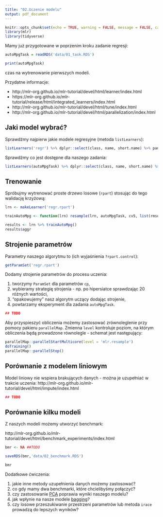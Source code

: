 ```yaml
---
title: "02.Uczenie modelu"
output: pdf_document
---
```

  
```r
knitr::opts_chunk$set(echo = TRUE, warning = FALSE, message = FALSE, cache = FALSE)
library(mlr)
library(tidyverse)
```



Mamy już przygotowane w poprzenim kroku zadanie regresji:
```r
autoMpgTask = readRDS('data/01_task.RDS')

print(autoMpgTask)
```
czas na wytrenowanie pierwszych modeli.


Przydatne informacje: 

- http://mlr-org.github.io/mlr-tutorial/devel/html/learner/index.html
- https://mlr-org.github.io/mlr-tutorial/release/html/integrated_learners/index.html
- http://mlr-org.github.io/mlr-tutorial/devel/html/tune/index.html
- http://mlr-org.github.io/mlr-tutorial/devel/html/parallelization/index.html


## Jaki model wybrać?


Sprawdźmy najpierw jakie modele regresyjne (metoda `listLearners`):
```r
listLearners('regr') %>% dplyr::select(class, name, short.name) %>% pander::pandoc.table() 
```

Sprawdźmy co jest dostępne dla naszego zadania:
```r
listLearners(autoMpgTask) %>% dplyr::select(class, name, short.name) %>% pander::pandoc.table() 
```

## Trenowanie

Spróbujmy wytrenować proste drzewo losowe (`rpart`) stosując do tego walidację krzyżową:

```r
lrn <- makeLearner('regr.rpart')

trainAutoMpg <- function(lrn) resample(lrn, autoMpgTask, cv5, list(rmse, setAggregation(rmse, test.sd)))

results <- lrn %>% trainAutoMpg() 
results$aggr
```

## Strojenie parametrów

Parametry naszego algorytmu to (ich wyjaśnienia `?rpart.control`):
```r
getParamSet('regr.rpart')
```

Dodamy strojenie parametrów do procesu uczenia:

1. tworzymy `ParamSet` dla parametrów `cp`,
2. wybieramy strategię strojenia - np. po hipersiatce sprawdzając 20 różnych wartości,
3. "opakowujemy" nasz algorytm uczący dodając strojenie,
4. powtarzamy eksperyment dla zadania `autoMpgTask`.

```r
## TODO
```

Aby przyspieszyć obliczenia możemy zastosować zrównoleglenie przy pomocy pakieru `parallelMap`.
Zmienna `level` kontroluje poziom, na którym obliczenia będą prowadzone równolegle  - schemat jest następujący:

```r
parallelMap::parallelStartMulticore(level = 'mlr.resample')
doTraining()
parallelMap::parallelStop()
```

## Porównanie z modelem liniowym

Model liniowy nie wspiera brakujących danych - można je uzupełniać w trakcie uczenia: http://mlr-org.github.io/mlr-tutorial/devel/html/impute/index.html

```r
## TODO
```

## Porównanie kilku modeli

Z naszych modeli możemy utworzyć benchmark:

http://mlr-org.github.io/mlr-tutorial/devel/html/benchmark_experiments/index.html

```r
bmr <- NA ##TODO

saveRDS(bmr,'data/02_benchmark.RDS')

bmr
```

Dodatkowe ćwiczenia:

1. jakie inne metody uzupełnienia danych możemy zastosować?
2. co gdy mamy dwa benchmarki, które chcielibyśmy połączyć?
3. czy zastosowanie [PCA](https://mlr-org.github.io/mlr-tutorial/release/html/preproc/index.html#preprocessing-with-makepreprocwrappercaret) poprawia wyniki naszego modelu?
4. jak wpłynie na nasze modele [bagging](https://mlr-org.github.io/mlr-tutorial/devel/html/bagging/index.html)?
5. czy losowe przeszukiwanie przestrzeni parametrów lub metoda `irace` prowadzą do lepszych wyników?